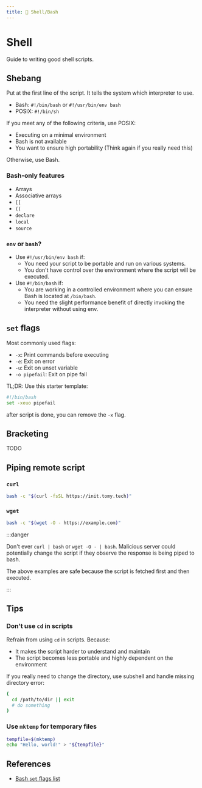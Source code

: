 ```yaml
---
title: 🐚 Shell/Bash
---
```



# <Icon icon="logos:bash-icon" inline={true} /> Shell

Guide to writing good shell scripts.

## Shebang

Put at the first line of the script. It tells the system which interpreter to use.

- Bash: `#!/bin/bash` or `#!/usr/bin/env bash`
- POSIX: `#!/bin/sh`

If you meet any of the following criteria, use POSIX:

- Executing on a minimal environment
- Bash is not available
- You want to ensure high portability (Think again if you really need this)

Otherwise, use Bash.

### Bash-only features

- Arrays
- Associative arrays
- `[[`
- `((`
- `declare`
- `local`
- `source`

### `env` or `bash`?

- Use `#!/usr/bin/env bash` if:
  - You need your script to be portable and run on various systems.
  - You don't have control over the environment where the script will be executed.
- Use `#!/bin/bash` if:
  - You are working in a controlled environment where you can ensure Bash is located at `/bin/bash`.
  - You need the slight performance benefit of directly invoking the interpreter without using env.

## `set` flags

Most commonly used flags:

- `-x`: Print commands before executing
- `-e`: Exit on error
- `-u`: Exit on unset variable
- `-o pipefail`: Exit on pipe fail

TL;DR: Use this starter template:

```bash
#!/bin/bash
set -xeuo pipefail
```

after script is done, you can remove the `-x` flag.

## Bracketing

TODO

## Piping remote script

### `curl`

```bash
bash -c "$(curl -fsSL https://init.tomy.tech)"
```

### `wget`

```bash
bash -c "$(wget -O - https://example.com)"
```

:::danger

Don't ever `curl | bash` or `wget -O - | bash`. Malicious server could potentially change the script if they observe the response is being piped to bash.

The above examples are safe because the script is fetched first and then executed.

:::

## Tips

### Don't use `cd` in scripts

Refrain from using `cd` in scripts. Because:

- It makes the script harder to understand and maintain
- The script becomes less portable and highly dependent on the environment

If you really need to change the directory, use subshell and handle missing directory error:

```bash
(
  cd /path/to/dir || exit
  # do something
)
```

### Use `mktemp` for temporary files

```bash
tempfile=$(mktemp)
echo "Hello, world!" > "${tempfile}"
```

## References

- [Bash `set` flags list](https://www.gnu.org/software/bash/manual/html_node/The-Set-Builtin.html)
